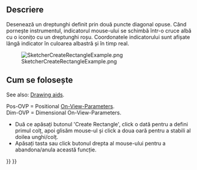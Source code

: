 <languages/>

{{Docnav
|[[Sketcher_CreateEllipseBy3Points|Ellipse by 3 points]]
|[[Sketcher_CreateRectangle_Center|Centered rectangle]]
|[[Sketcher_Workbench|Sketcher]]
|IconL=Sketcher_CreateEllipseBy3Points.svg
|IconR=Sketcher_CreateRectangle_Center.svg
|IconC=Workbench_Sketcher.svg
}}

<div class="mw-translate-fuzzy">
{{GuiCommand/ro|Name=Sketcher CreateRectangle|Name/ro=Sketcher CreateRectangle|Workbenches=[[Sketcher Workbench/ro|Sketcher]]|Shortcut=R|MenuLocation=Sketch → Sketcher geometries → Create rectangle|SeeAlso=[[Sketcher CreatePolyline/ro|Sketcher Polyline]]}}
</div>

<span id="Description"></span>
==Descriere==

<div class="mw-translate-fuzzy">
Desenează un dreptunghi definit prin două puncte diagonal opuse. 
Când pornește instrumentul, indicatorul mouse-ului se schimbă într-o cruce albă cu o iconițo cu un dreptunghi roșu. 
Coordonatele indicatorului sunt afișate lângă indicator în culoarea albastră și în timp real.
</div>

[[Image:SketcherCreateRectangleExample.png‎]]

<span id="Usage"></span>
<div class="mw-translate-fuzzy">
== Cum se folosește ==
</div>

See also: [[Sketcher_Workbench#Drawing_aids|Drawing aids]].

Pos-OVP = Positional [[Sketcher_Preferences#General|On-View-Parameters]]. {{Version|1.0}}<br>
Dim-OVP = Dimensional On-View-Parameters. {{Version|1.0}}

<div class="mw-translate-fuzzy">
* Duă ce apăsați butonul 'Create Rectangle', click o dată pentru a defini primul colț, apoi glisăm mouse-ul și click a doua oară pentru a stabili al doilea unghi/colț.
* Apăsați tasta {{KEY|Esc}} sau click butonul drepta al mouse-ului pentru a abandona/anula această funcție.
</div>


{{Docnav
|[[Sketcher_CreateEllipseBy3Points|Ellipse by 3 points]]
|[[Sketcher_CreateRectangle_Center|Centered rectangle]]
|[[Sketcher_Workbench|Sketcher]]
|IconL=Sketcher_CreateEllipseBy3Points.svg
|IconR=Sketcher_CreateRectangle_Center.svg
|IconC=Workbench_Sketcher.svg
}}

{{Sketcher_Tools_navi{{#translation:}}}}
{{Userdocnavi{{#translation:}}}}